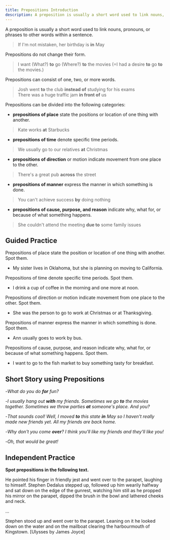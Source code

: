 ```yaml
---
title: Prepositions Introduction
description: A preposition is usually a short word used to link nouns, pronouns, or phrases to other words within a sentence.
---
```


A preposition is usually a short word used to link nouns, pronouns, or phrases to other words within a sentence.

> If I'm not mistaken, her birthday is **in** May

Prepositions do not change their form.

> I want (What?) **to** go (Where?) **to** the movies (=I had a desire **to** go **to** the movies.)

Prepositions can consist of one, two, or more words.

> Josh went **to** the club **instead of** studying for his exams  
> There was a huge traffic jam **in front of** us

Prepositions can be divided into the following categories:

- **prepositions of place** state the positions or location of one thing with another.

> Kate works **at** Starbucks

- **prepositions of time** denote specific time periods.

> We usually go to our relatives **at** Christmas

- **prepositions of direction** or motion indicate movement from one place to the other.

> There's a great pub **across** the street

- **prepositions of manner** express the manner in which something is done.

> You can't achieve success **by** doing nothing

- **prepositions of cause, purpose, and reason** indicate why, what for, or because of what something happens.

> She couldn't attend the meeting **due to** some family issues

## Guided Practice

<Callout mt={8}>
  Prepositions of place state the position or location of one thing with another. Spot
  them.
</Callout>

- My sister lives in Oklahoma, but she is planning on moving to California. <Tooltip content="in" />

<Callout>Prepositions of time denote specific time periods. Spot them.</Callout>

- I drink a cup of coffee in the morning and one more at noon. <Tooltip content="in, at" />

<Callout>
  Prepositions of direction or motion indicate movement from one place to the other. Spot
  them.
</Callout>

- She was the person to go to work at Christmas or at Thanksgiving. <Tooltip content="at" />

<Callout>
  Prepositions of manner express the manner in which something is done. Spot them.
</Callout>

- Ann usually goes to work by bus. <Tooltip content="by"/>

<Callout>
  Prepositions of cause, purpose, and reason indicate why, what for, or because of what
  something happens. Spot them.
</Callout>

- I want to go to the fish market to buy something tasty for breakfast. <Tooltip content="to"/>

## Short Story using Prepositions

-_What do you do **for** fun?_

-_I usually hang out **with** my friends. Sometimes we go **to** the movies together. Sometimes we throw parties **at** someone's place. And you?_

-_That sounds cool! Well, I moved **to** this state **in** May so I haven't really made new friends yet. All my friends are back home._

-_Why don't you come **over**? I think you'll like my friends and they'll like you!_

-_Oh, that would be great!_

## Independent Practice

**Spot prepositions in the following text.**

He pointed his finger in friendly jest and went over to the parapet, laughing to himself. Stephen Dedalus stepped up, followed up him wearily halfway and sat down on the edge of the gunrest, watching him still as he propped his mirror on the parapet, dipped the brush in the bowl and lathered cheeks and neck.

...

Stephen stood up and went over to the parapet. Leaning on it he looked down on the water and on the mailboat clearing the harbourmouth of Kingstown. [Ulysses by James Joyce]

<Tooltip content="in friendly jest, to the parapet, to himself, on the edge, of the gunrest, on the parapet, in the bowl, to the parapet, on it, on the the water, on the mailboat, of Kingstown." />
